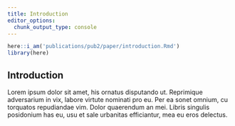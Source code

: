 ```yaml
---
title: Introduction
editor_options:
  chunk_output_type: console
---
```


```r
here::i_am('publications/pub2/paper/introduction.Rmd')
library(here)
```

## Introduction

Lorem ipsum dolor sit amet, his ornatus disputando ut.
Reprimique adversarium in vix, labore virtute nominati pro eu.
Per ea sonet omnium, cu torquatos repudiandae vim. Dolor quaerendum an mei.
Libris singulis posidonium has eu, usu et sale urbanitas efficiantur, mea eu eros delectus.
